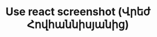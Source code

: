 ---
title: Use react screenshot (Վրեժ Հովհաննիսյանից)
description: React hook which allows you to make component screenshot and get an image in different extensions.
imagePath: images/projects/createReactScreenshot.png
linkUrl: https://github.com/vre2h/use-react-screenshot
---